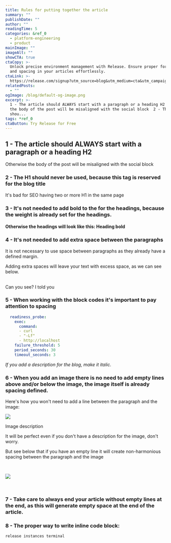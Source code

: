 ```yaml
---
title: Rules for putting together the article
summary: ""
publishDate: ""
author: ""
readingTime: 5
categories: &ref_0
  - platform-engineering
  - product
mainImage: ""
imageAlt: ""
showCTA: true
ctaCopy: >-
  Unlock precise environment management with Release. Ensure proper formatting
  and spacing in your articles effortlessly.
ctaLink: >-
  https://release.com/signup?utm_source=blog&utm_medium=cta&utm_campaign=blog-cta&utm_content=rules-for-putting-together-the-article
relatedPosts:
  - ""
ogImage: /blog/default-og-image.png
excerpt: >-
  1 - The article should ALWAYS start with a paragraph or a heading H2 Otherwise
  the body of the post will be misaligned with the social block  2 - The H1
  shou...
tags: *ref_0
ctaButton: Try Release for Free
---
```


## 1 - The article should ALWAYS start with a paragraph or a heading H2

Otherwise the body of the post will be misaligned with the social block

### 2 - The H1 should never be used, because this tag is reserved for the blog title

It's bad for SEO having two or more H1 in the same page

### 3 - It's not needed to add bold to the for the headings, because the weight is already set for the headings.

#### Otherwise the headings will look like this: **Heading bold**

### 4 - It's not needed to add extra space between the paragraphs

It is not necessary to use space between paragraphs as they already have a defined margin.

Adding extra spaces will leave your text with excess space, as we can see below.  
‍

Can you see? I told you

### 5 - When working with the block codes it's important to pay attention to spacing

```yaml
  readiness_probe:
    exec:
      command:
      - curl
      - "-Lf"
      - http://localhost
    failure_threshold: 5
    period_seconds: 30
    timeout_seconds: 3

```

_If you add a description for the blog, make it italic._

### 6 - When you add an image there is no need to add empty lines above and/or below the image, the image itself is already spacing defined.

Here's how you won't need to add a line between the paragraph and the image:

![](/blog-images/9e8bd025d7f442e799770734b97fc833.png)

Image description

It will be perfect even if you don't have a description for the image, don't worry.

But see below that if you have an empty line it will create non-harmonious spacing between the paragraph and the image

‍

![](/blog-images/9e8bd025d7f442e799770734b97fc833.png)

‍

### 7 - Take care to always end your article without empty lines at the end, as this will generate empty space at the end of the article.

### 8 - The proper way to write inline code block:

<code inline>release instances terminal</code>
